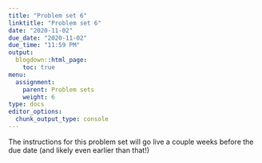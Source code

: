 ```yaml
---
title: "Problem set 6"
linktitle: "Problem set 6"
date: "2020-11-02"
due_date: "2020-11-02"
due_time: "11:59 PM"
output:
  blogdown::html_page:
    toc: true
menu:
  assignment:
    parent: Problem sets
    weight: 6
type: docs
editor_options: 
  chunk_output_type: console
---
```


The instructions for this problem set will go live a couple weeks before the due date (and likely even earlier than that!)
